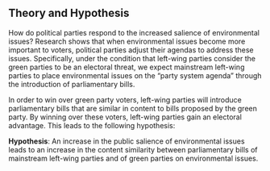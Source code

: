 ## Theory and Hypothesis

How do political parties respond to the increased salience of environmental issues? Research shows that when environmental issues become more important to voters, political parties adjust their agendas to address these issues. Specifically, under the condition that left-wing parties consider the green parties to be an electoral threat, we expect mainstream left-wing parties to place environmental issues on the “party system agenda” through the introduction of parliamentary bills. 

In order to win over green party voters, left-wing parties will introduce parliamentary bills that are similar in content to bills proposed by the green party. By winning over these voters, left-wing parties gain an electoral advantage. This leads to the following hypothesis:

**Hypothesis**: An increase in the public salience of environmental issues leads to an increase in the content similarity between parliamentary bills of mainstream left-wing parties and of green parties on environmental issues.
